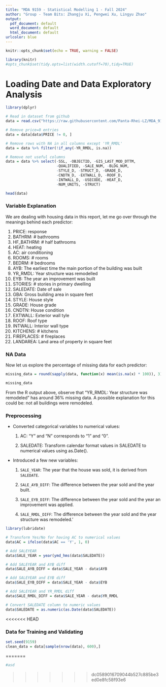 ```yaml
---
title: "MDA 9159 - Statistical Modelling 1 - Fall 2024"
author: "Group - Team Bits: Zhangju Xi, Pengwei Xu, Lingyu Zhao"
output:
  pdf_document: default
  word_document: default
  html_document: default
urlcolor: blue
---
```


```r
knitr::opts_chunk$set(echo = TRUE, warning = FALSE)
```

```r
library(knitr)
#opts_chunk$set(tidy.opts=list(width.cutoff=70),tidy=TRUE)
```

\newpage

# Loading Date and Data Exploratory Analysis

```r
library(dplyr)

# Read in dataset from github
data = read.csv("https://raw.githubusercontent.com/Panta-Rhei-LZ/MDA_9159_Team_Bits_Project/refs/heads/main/Team_Bits_Data.csv")

# Remove price=0 entries
data = data[data$PRICE != 0, ]

# Remove rows with NA in all columns except 'YR_RMDL'
data = data %>% filter(!if_any(-YR_RMDL, is.na))

# Remove not useful columns
data = data %>% select(-SSL, -OBJECTID, -GIS_LAST_MOD_DTTM, 
                       -QUALIFIED, -SALE_NUM, -BLDG_NUM,
                       -STYLE_D, -STRUCT_D, -GRADE_D,
                       -CNDTN_D, -EXTWALL_D, -ROOF_D,
                       -INTWALL_D, -USECODE, -HEAT_D,
                       -NUM_UNITS, -STRUCT)

head(data)
```

### Variable Explanation

We are dealing with housing data in this report, let me go over through the meanings behind each predictor:

  1. PRICE: response
  2. BATHRM: # bathrooms
  3. HF_BATHRM: # half bathrooms
  4. HEAT: heating
  5. AC: air conditioning
  6. ROOMS: # rooms
  7. BEDRM: # bedrooms
  8. AYB: The earliest time the main portion of the building was built
  9. YR_RMDL: Year structure was remodelled
  10. EYB: The year an improvement was built 
  11. STORIES: # stories in primary dwelling
  12. SALEDATE: Date of sale
  13. GBA: Gross building area in square feet
  14. STYLE: House style
  15. GRADE: House grade
  16. CNDTN: House condition
  17. EXTWALL: Exterior wall tyle
  18. ROOF: Roof type
  19. INTWALL: Interior wall type
  20. KITCHENS: # kitchens
  21. FIREPLACES: # fireplaces
  22. LANDAREA: Land area of property in square feet


### NA Data

Now let us explore the percentage of missing data for each predictor:

```r
missing_data = round(sapply(data, function(x) mean(is.na(x) * 100)), 3)

missing_data
```

From the R output above, observe that "YR_RMDL: Year structure was remodeled" has around 36% missing data. A possible explanation for this could be: not all buildings were remodeled.


### Preprocessing

* Converted categorical variables to numerical values:

  1) AC: "Y" and "N" corresponds to "1" and "0".
  
  2) SALEDATE: Transform calendar format values in SALEDATE to numerical values using as.Date().
  
* Introduced a few new variables:

  1) `SALE_YEAR`: The year that the house was sold, it is derived from `SALEDATE`.
  
  2) `SALE_AYB_DIFF`: The difference between the year sold and the year built.
  
  3) `SALE_EYB_DIFF`: The difference between the year sold and the year an improvement was applied.

  4) `SALE_RMDL_DIFF`: The difference between the year sold and the year structure was remodeled.'
  

```r
library(lubridate)

# Transform Yes/No for having AC to numerical values
data$AC = ifelse(data$AC == 'Y', 1, 0)

# Add SALEYEAR
data$SALE_YEAR = year(ymd_hms(data$SALEDATE))

# Add SALEYEAR and AYB diff
data$SALE_AYB_DIFF = data$SALE_YEAR - data$AYB

# Add SALEYEAR and EYB diff
data$SALE_EYB_DIFF = data$SALE_YEAR - data$EYB

# Add SALEYEAR and YR_RMDL diff
data$SALE_RMDL_DIFF = data$SALE_YEAR - data$YR_RMDL

# Convert SALEDATE column to numeric values
data$SALEDATE = as.numeric(as.Date(data$SALEDATE))
```

<<<<<<< HEAD

### Data for Training and Validating

```r
set.seed(9159)
clean_data = data[sample(nrow(data), 600),]
```

=======
```r
#asd
```
>>>>>>> dc0589016709044b527c885be3ed0e8fc58f93e6

